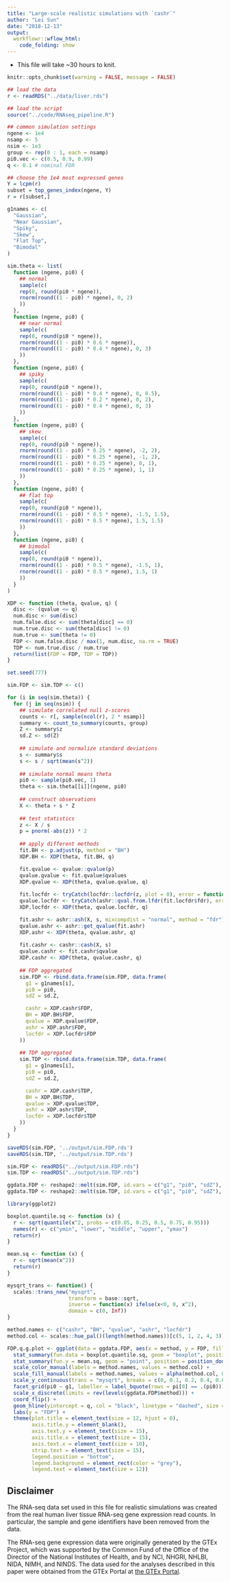```yaml
---
title: "Large-scale realistic simulations with `cashr`"
author: "Lei Sun"
date: "2018-12-13"
output:
  workflowr::wflow_html:
    code_folding: show
---
```


- This file will take ~30 hours to knit.

```r
knitr::opts_chunk$set(warning = FALSE, message = FALSE)
```

```r
## load the data
r <- readRDS("../data/liver.rds")
```

```r
## load the script
source("../code/RNAseq_pipeline.R")
```

```r
## common simulation settings
ngene <- 1e4
nsamp <- 5
nsim <- 1e3
group <- rep(0 : 1, each = nsamp)
pi0.vec <- c(0.5, 0.9, 0.99)
q <- 0.1 # nominal FDR

## choose the 1e4 most expressed genes
Y = lcpm(r)
subset = top_genes_index(ngene, Y)
r = r[subset,]
```

```r
g1names <- c(
  "Gaussian",
  "Near Gaussian",
  "Spiky",
  "Skew",
  "Flat Top",
  "Bimodal"
)

sim.theta <- list(
  function (ngene, pi0) {
    ## normal
    sample(c(
    rep(0, round(pi0 * ngene)),
    rnorm(round((1 - pi0) * ngene), 0, 2)
    ))
  },
  function (ngene, pi0) {
    ## near normal
    sample(c(
    rep(0, round(pi0 * ngene)),
    rnorm(round((1 - pi0) * 0.6 * ngene)),
    rnorm(round((1 - pi0) * 0.4 * ngene), 0, 3)
    ))
  },
  function (ngene, pi0) {
    ## spiky
    sample(c(
    rep(0, round(pi0 * ngene)),
    rnorm(round((1 - pi0) * 0.4 * ngene), 0, 0.5),
    rnorm(round((1 - pi0) * 0.2 * ngene), 0, 2),
    rnorm(round((1 - pi0) * 0.4 * ngene), 0, 3)
    ))
  },
  function (ngene, pi0) {
    ## skew
    sample(c(
    rep(0, round(pi0 * ngene)),
    rnorm(round((1 - pi0) * 0.25 * ngene), -2, 2),
    rnorm(round((1 - pi0) * 0.25 * ngene), -1, 2),
    rnorm(round((1 - pi0) * 0.25 * ngene), 0, 1),
    rnorm(round((1 - pi0) * 0.25 * ngene), 1, 1)
    ))
  },
  function (ngene, pi0) {
    ## flat top
    sample(c(
    rep(0, round(pi0 * ngene)),
    rnorm(round((1 - pi0) * 0.5 * ngene), -1.5, 1.5),
    rnorm(round((1 - pi0) * 0.5 * ngene), 1.5, 1.5)
    ))
  },
  function (ngene, pi0) {
    ## bimodal
    sample(c(
    rep(0, round(pi0 * ngene)),
    rnorm(round((1 - pi0) * 0.5 * ngene), -1.5, 1),
    rnorm(round((1 - pi0) * 0.5 * ngene), 1.5, 1)
    ))
  }
)

XDP <- function (theta, qvalue, q) {
  disc <- (qvalue <= q)
  num.disc <- sum(disc)
  num.false.disc <- sum(theta[disc] == 0)
  num.true.disc <- sum(theta[disc] != 0)
  num.true <- sum(theta != 0)
  FDP <- num.false.disc / max(1, num.disc, na.rm = TRUE)
  TDP <- num.true.disc / num.true
  return(list(FDP = FDP, TDP = TDP))
}
```

```r
set.seed(777)

sim.FDP <- sim.TDP <- c()

for (i in seq(sim.theta)) {
  for (j in seq(nsim)) {
    ## simulate correlated null z-scores
    counts <- r[, sample(ncol(r), 2 * nsamp)]
    summary <- count_to_summary(counts, group)
    Z <- summary$z
    sd.Z <- sd(Z)
    
    ## simulate and normalize standard deviations
    s <- summary$s
    s <- s / sqrt(mean(s^2))
    
    ## simulate normal means theta
    pi0 <- sample(pi0.vec, 1)
    theta <- sim.theta[[i]](ngene, pi0)
    
    ## construct observations
    X <- theta + s * Z
    
    ## test statistics
    z <- X / s
    p = pnorm(-abs(z)) * 2
    
    ## apply different methods
    fit.BH <- p.adjust(p, method = "BH")
    XDP.BH <- XDP(theta, fit.BH, q)

    fit.qvalue <- qvalue::qvalue(p)
    qvalue.qvalue <- fit.qvalue$qvalues
    XDP.qvalue <- XDP(theta, qvalue.qvalue, q)
    
    fit.locfdr <- tryCatch(locfdr::locfdr(z, plot = 0), error = function(e) {NA})
    qvalue.locfdr <- tryCatch(ashr::qval.from.lfdr(fit.locfdr$fdr), error = function(e) {rep(NA, ngene)})
    XDP.locfdr <- XDP(theta, qvalue.locfdr, q)

    fit.ashr <- ashr::ash(X, s, mixcompdist = "normal", method = "fdr")
    qvalue.ashr <- ashr::get_qvalue(fit.ashr)
    XDP.ashr <- XDP(theta, qvalue.ashr, q)
    
    fit.cashr <- cashr::cash(X, s)
    qvalue.cashr <- fit.cashr$qvalue
    XDP.cashr <- XDP(theta, qvalue.cashr, q)
    
    ## FDP aggregated
    sim.FDP <- rbind.data.frame(sim.FDP, data.frame(
      g1 = g1names[i],
      pi0 = pi0,
      sdZ = sd.Z,

      cashr = XDP.cashr$FDP,
      BH = XDP.BH$FDP,
      qvalue = XDP.qvalue$FDP,
      ashr = XDP.ashr$FDP,
      locfdr = XDP.locfdr$FDP
    ))
    
    ## TDP aggregated
    sim.TDP <- rbind.data.frame(sim.TDP, data.frame(
      g1 = g1names[i],
      pi0 = pi0,
      sdZ = sd.Z,

      cashr = XDP.cashr$TDP,
      BH = XDP.BH$TDP,
      qvalue = XDP.qvalue$TDP,
      ashr = XDP.ashr$TDP,
      locfdr = XDP.locfdr$TDP
    ))
  }
}
```

```r
saveRDS(sim.FDP, '../output/sim.FDP.rds')
saveRDS(sim.TDP, '../output/sim.TDP.rds')
```

```r
sim.FDP <- readRDS("../output/sim.FDP.rds")
sim.TDP <- readRDS("../output/sim.TDP.rds")
```

```r
ggdata.FDP <- reshape2::melt(sim.FDP, id.vars = c("g1", "pi0", "sdZ"), variable.name = "method", value.name = "FDP")
ggdata.TDP <- reshape2::melt(sim.TDP, id.vars = c("g1", "pi0", "sdZ"), variable.name = "method", value.name = "TDP")
```

```r
library(ggplot2)

boxplot.quantile.sq <- function (x) {
  r <- sqrt(quantile(x^2, probs = c(0.05, 0.25, 0.5, 0.75, 0.95)))
  names(r) <- c("ymin", "lower", "middle", "upper", "ymax")
  return(r)
}

mean.sq <- function (x) {
  r <- sqrt(mean(x^2))
  return(r)
}

mysqrt_trans <- function() {
  scales::trans_new("mysqrt", 
                    transform = base::sqrt,
                    inverse = function(x) ifelse(x<0, 0, x^2),
                    domain = c(0, Inf))
}

method.names <- c("cashr", "BH", "qvalue", "ashr", "locfdr")
method.col <- scales::hue_pal()(length(method.names))[c(5, 1, 2, 4, 3)]
```

```r
FDP.q.g.plot <- ggplot(data = ggdata.FDP, aes(x = method, y = FDP, fill = method, color = method)) +
  stat_summary(fun.data = boxplot.quantile.sq, geom = "boxplot", position = "dodge", aes(width = 0.75), show.legend = FALSE) +
  stat_summary(fun.y = mean.sq, geom = "point", position = position_dodge(width = 0.9), show.legend = FALSE, shape = 13, size = 3) +
  scale_color_manual(labels = method.names, values = method.col) +
  scale_fill_manual(labels = method.names, values = alpha(method.col, 0.35)) +
  scale_y_continuous(trans = "mysqrt", breaks = c(0, 0.1, 0.2, 0.4, 0.6, 0.8)) +
  facet_grid(pi0 ~ g1, labeller = label_bquote(rows = pi[0] == .(pi0))) +
  scale_x_discrete(limits = rev(levels(ggdata.FDP$method))) +
  coord_flip() +
  geom_hline(yintercept = q, col = "black", linetype = "dashed", size = 1) +
  labs(y = "FDP") +
  theme(plot.title = element_text(size = 12, hjust = 0),
        axis.title.y = element_blank(),
        axis.text.y = element_text(size = 15),
        axis.title.x = element_text(size = 15),
        axis.text.x = element_text(size = 10),
        strip.text = element_text(size = 15),
        legend.position = "bottom",
        legend.background = element_rect(color = "grey"),
        legend.text = element_text(size = 12))
```

## Disclaimer

The RNA-seq data set used in this file for realistic simulations was created from the real human liver tissue RNA-seq gene expression read counts. In particular, the sample and gene identifiers have been removed from the data.

The RNA-seq gene expression data were originally generated by the GTEx Project, which was supported by the Common Fund of the Office of the Director of the National Institutes of Health, and by NCI, NHGRI, NHLBI, NIDA, NIMH, and NINDS. The data used for the analyses described in this paper were obtained from the GTEx Portal at [the GTEx Portal](https://www.gtexportal.org).
